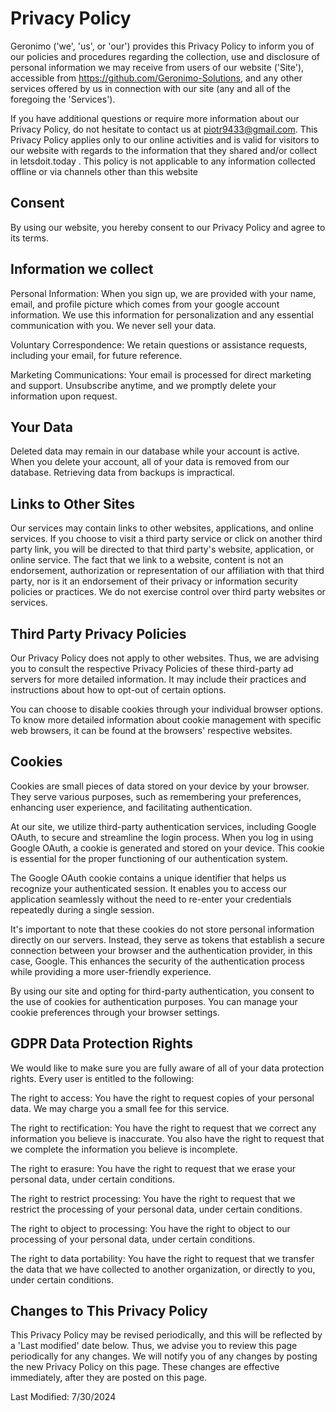 # Privacy Policy

Geronimo ('we', 'us', or 'our') provides this Privacy Policy to inform you of our policies and procedures regarding the collection, use and disclosure of personal information we may receive from users of our website ('Site'), accessible from https://github.com/Geronimo-Solutions, and any other services offered by us in connection with our site (any and all of the foregoing the 'Services').

If you have additional questions or require more information about our Privacy Policy, do not hesitate to contact us at piotr9433@gmail.com. This Privacy Policy applies only to our online activities and is valid for visitors to our website with regards to the information that they shared and/or collect in letsdoit.today . This policy is not applicable to any information collected offline or via channels other than this website

## Consent

By using our website, you hereby consent to our Privacy Policy and agree to its terms.

## Information we collect

Personal Information: When you sign up, we are provided with your name, email, and profile picture which comes from your google account information. We use this information for personalization and any essential communication with you. We never sell your data.

Voluntary Correspondence: We retain questions or assistance requests, including your email, for future reference.

Marketing Communications: Your email is processed for direct marketing and support. Unsubscribe anytime, and we promptly delete your information upon request.

## Your Data

Deleted data may remain in our database while your account is active. When you delete your account, all of your data is removed from our database. Retrieving data from backups is impractical.

## Links to Other Sites

Our services may contain links to other websites, applications, and online services. If you choose to visit a third party service or click on another third party link, you will be directed to that third party's website, application, or online service. The fact that we link to a website, content is not an endorsement, authorization or representation of our affiliation with that third party, nor is it an endorsement of their privacy or information security policies or practices. We do not exercise control over third party websites or services.

## Third Party Privacy Policies

Our Privacy Policy does not apply to other websites. Thus, we are advising you to consult the respective Privacy Policies of these third-party ad servers for more detailed information. It may include their practices and instructions about how to opt-out of certain options.

You can choose to disable cookies through your individual browser options. To know more detailed information about cookie management with specific web browsers, it can be found at the browsers' respective websites.

## Cookies

Cookies are small pieces of data stored on your device by your browser. They serve various purposes, such as remembering your preferences, enhancing user experience, and facilitating authentication.

At our site, we utilize third-party authentication services, including Google OAuth, to secure and streamline the login process. When you log in using Google OAuth, a cookie is generated and stored on your device. This cookie is essential for the proper functioning of our authentication system.

The Google OAuth cookie contains a unique identifier that helps us recognize your authenticated session. It enables you to access our application seamlessly without the need to re-enter your credentials repeatedly during a single session.

It's important to note that these cookies do not store personal information directly on our servers. Instead, they serve as tokens that establish a secure connection between your browser and the authentication provider, in this case, Google. This enhances the security of the authentication process while providing a more user-friendly experience.

By using our site and opting for third-party authentication, you consent to the use of cookies for authentication purposes. You can manage your cookie preferences through your browser settings.

## GDPR Data Protection Rights

We would like to make sure you are fully aware of all of your data protection rights. Every user is entitled to the following:

The right to access: You have the right to request copies of your personal data. We may charge you a small fee for this service.

The right to rectification: You have the right to request that we correct any information you believe is inaccurate. You also have the right to request that we complete the information you believe is incomplete.

The right to erasure: You have the right to request that we erase your personal data, under certain conditions.

The right to restrict processing: You have the right to request that we restrict the processing of your personal data, under certain conditions.

The right to object to processing: You have the right to object to our processing of your personal data, under certain conditions.

The right to data portability: You have the right to request that we transfer the data that we have collected to another organization, or directly to you, under certain conditions.

## Changes to This Privacy Policy

This Privacy Policy may be revised periodically, and this will be reflected by a 'Last modified' date below. Thus, we advise you to review this page periodically for any changes. We will notify you of any changes by posting the new Privacy Policy on this page. These changes are effective immediately, after they are posted on this page.

Last Modified: 7/30/2024

